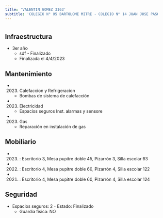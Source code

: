 ```yaml
---
title: 'VALENTIN GOMEZ 3163'
subtitle: 'COLEGIO N° 05 BARTOLOME MITRE - COLEGIO N° 14 JUAN JOSE PASO - PI LUCIERNAGAS'
---
```


#
## Infraestructura

* 3er año 
    + sdf - Finalizado 
    + Finalizada el 4/4/2023 






## Mantenimiento

*  (2023) Calefaccion y Refrigeracion 
    + Bombas de sistema de calefacción

*  (2023) Electricidad 
    + Espacios seguros Inst. alarmas y sensore

*  (2023) Gas 
    + Reparación en instalación de gas





## Mobiliario

*  (2023) : Escritorio 3, Mesa pupitre doble 45, Pizarrón 3, Silla escolar 93 

*  (2022) : Escritorio 4, Mesa pupitre doble 60, Pizarrón 4, Silla escolar 122 

*  (2021) : Escritorio 4, Mesa pupitre doble 60, Pizarrón 4, Silla escolar 124 





## Seguridad

*  Espacios seguros: 2 - Estado: Finalizado 
    + Guardia física: NO



